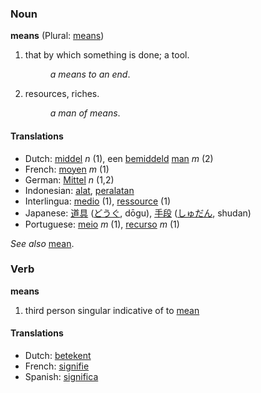 ===Noun===
'''means''' (Plural: [[means]])

#that by which something is done; a tool.
#:''a means to an end''.
#resources, riches.
#:''a man of means''.

==== Translations ====
*Dutch: [[middel]] ''n'' (1), een [[bemiddeld]] [[man]] ''m'' (2)
*French: [[moyen]] ''m'' (1)
*German: [[Mittel]] ''n'' (1,2)
*Indonesian: [[alat]], [[alat|peralatan]]
*Interlingua: [[medio]] (1), [[ressource]] (1)
*Japanese: [[道具]] ([[どうぐ]], dōgu), [[手段]] ([[しゅだん]], shudan)
*Portuguese: [[meio]] ''m'' (1), [[recurso]] ''m'' (1)

''See also'' [[mean]].

=== Verb ===
'''means'''

# third person singular indicative of to [[mean]]

====Translations====
*Dutch: [[betekent]]
*French: [[signifie]]
*Spanish: [[significa]]